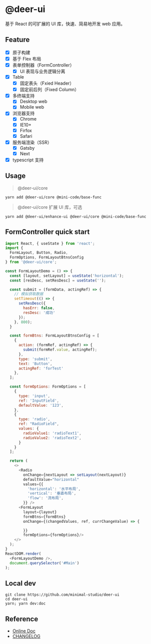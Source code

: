 # @deer-ui

基于 React 的可扩展的 UI 库，快速、简易地开发 web 应用。

## Feature

- [x] 原子构建
- [x] 基于 Flex 布局
- [x] 表单控制器（FormController）
  - [x] UI 表现与业务逻辑分离
- [x] Table
  - [x] 固定表头（Fxied Header）
  - [x] 固定前后列（Fixed Column）
- [x] 多终端支持
  - [x] Desktop web
  - [x] Mobile web
- [x] 浏览器支持
  - [x] Chrome
  - [x] IE10+
  - [x] Firfox
  - [x] Safari
- [x] 服务端渲染（SSR）
  - [x] Gatsby
  - [x] Next
- [x] typescript 支持

## Usage

> @deer-ui/core

```shell
yarn add @deer-ui/core @mini-code/base-func
```

> @deer-ui/core 扩展 UI 库，可选

```shell
yarn add @deer-ui/enhance-ui @deer-ui/core @mini-code/base-func
```

## FormController quick start

```js
import React, { useState } from 'react';
import {
  FormLayout, Button, Radio,
  FormOptions, FormLayoutBtnsConfig
} from '@deer-ui/core';

const FormLayoutDemo = () => {
  const [layout, setLayout] = useState('horizontal');
  const [resDesc, setResDesc] = useState('');

  const submit = (formData, actingRef) => {
    // 模拟获取数据
    setTimeout(() => {
      setResDesc({
        hasErr: false,
        resDesc: '成功'
      });
    }, 800);
  }

  const formBtns: FormLayoutBtnsConfig = [
    {
      action: (formRef, actingRef) => {
        submit(formRef.value, actingRef);
      },
      type: 'submit',
      text: 'Button',
      actingRef: 'forTest'
    },
  ];

  const formOptions: FormOptions = [
    {
      type: 'input',
      ref: 'InputField',
      defaultValue: '123',
    },
    {
      type: 'radio',
      ref: "RadioField",
      values: {
        radioValue1: 'radioText1',
        radioValue2: 'radioText2',
      }
    }
  ];

  return (
    <>
      <Radio
        onChange={nextLayout => setLayout(nextLayout)}
        defaultValue="horizontal"
        values={{
          'horizontal': '水平布局',
          'vertical': '垂直布局',
          'flow': '流布局',
        }} />
      <FormLayout
        layout={layout}
        formBtns={formBtns}
        onChange={(changedValues, ref, currChangeValue) => {

        }}
        formOptions={formOptions}/>
    </>
  );
}
ReactDOM.render(
  <FormLayoutDemo />,
  document.querySelector('#Main')
);
```

## Local dev

```shell
git clone https://github.com/minimal-studio/deer-ui
cd deer-ui
yarn; yarn dev:doc
```

## Reference

- [Online Doc](https://ui.thinkmore.xyz/)
- [CHANGELOG](./CHANGELOG.md)
